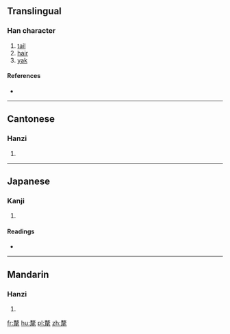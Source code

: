 {{also|牦|犛}}
==Translingual==

===Han character===
{{Han char|rn=82|rad=毛|as=11|sn=15|four=47714|canj=JKMHU|ids=⿸𠩺毛}}

# [[tail]]
# [[hair]]
# [[yak]]

====References====
* {{Han ref|kx=0595.460|dkj=16952|dj=0987.230|hdz=32004.070|uh=6C02|ud=27650|bh=E5F8|bd=58872}}

----

==Cantonese==

===Hanzi===
{{yue-hanzi|jyut=|y=moi4|sim=牦}}

# {{defn|lang=yue|sort=毛11}}

----

==Japanese==

===Kanji===
{{ja-kanji|grade=|rs=毛11}}

# {{defn|lang=ja|sort=毛11}}

====Readings====
* {{ja-readings|on=[[り]] (ri), [[ぼう]] (bō), [[もう]] (mō), [[らい]] (rai)|kun=}}

----

==Mandarin==

===Hanzi===
{{cmn-hanzi|sim=牦|pin=[[lí]] ([[li2]])|wg=li<sup>2</sup>}}

# {{defn|lang=cmn|sort=毛11}}

[[fr:氂]]
[[hu:氂]]
[[pl:氂]]
[[zh:氂]]